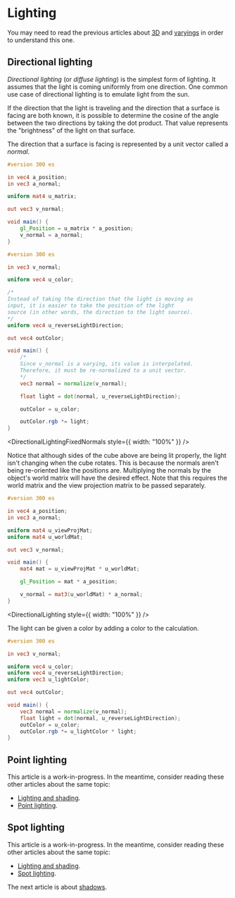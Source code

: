 # Lighting

You may need to read the previous articles about [3D](/a/webgl/3d) and [varyings](/a/webgl/varyings) in order to
understand this one.

## Directional lighting

*Directional lighting* (or *diffuse lighting*) is the simplest form of lighting. It assumes that the light is coming
uniformly from one direction. One common use case of directional lighting is to emulate light from the sun.

If the direction that the light is traveling and the direction that a surface is facing are both known, it is
possible to determine the cosine of the angle between the two directions by taking the dot product. That value
represents the "brightness" of the light on that surface.

The direction that a surface is facing is represented by a unit vector called a *normal*.

```glsl
#version 300 es

in vec4 a_position;
in vec3 a_normal;

uniform mat4 u_matrix;

out vec3 v_normal;

void main() {
	gl_Position = u_matrix * a_position;
	v_normal = a_normal;
}
```

```glsl
#version 300 es

in vec3 v_normal;

uniform vec4 u_color;

/*
Instead of taking the direction that the light is moving as
input, it is easier to take the position of the light
source (in other words, the direction to the light source).
*/
uniform vec4 u_reverseLightDirection;

out vec4 outColor;

void main() {
	/*
	Since v_normal is a varying, its value is interpolated.
	Therefore, it must be re-normalized to a unit vector.
	*/
	vec3 normal = normalize(v_normal);

	float light = dot(normal, u_reverseLightDirection);

	outColor = u_color;

	outColor.rgb *= light;
}
```


<DirectionalLightingFixedNormals style={{ width: "100%" }} />

Notice that although sides of the cube above are being lit properly, the light isn't changing when the cube rotates.
This is because the normals aren't being re-oriented like the positions are. Multiplying the normals by the object's
world matrix will have the desired effect. Note that this requires the world matrix and the view projection matrix to
be passed separately.

```glsl
#version 300 es

in vec4 a_position;
in vec3 a_normal;

uniform mat4 u_viewProjMat;
uniform mat4 u_worldMat;

out vec3 v_normal;

void main() {
	mat4 mat = u_viewProjMat * u_worldMat;

	gl_Position = mat * a_position;

	v_normal = mat3(u_worldMat) * a_normal;
}
```


<DirectionalLighting style={{ width: "100%" }} />

The light can be given a color by adding a color to the calculation.

```glsl
#version 300 es

in vec3 v_normal;

uniform vec4 u_color;
uniform vec4 u_reverseLightDirection;
uniform vec3 u_lightColor;

out vec4 outColor;

void main() {
	vec3 normal = normalize(v_normal);
	float light = dot(normal, u_reverseLightDirection);
	outColor = u_color;
	outColor.rgb *= u_lightColor * light;
}
```

## Point lighting

This article is a work-in-progress. In the meantime, consider reading these other articles about the same topic:

- [Lighting and shading](https://xem.github.io/articles/webgl-guide.html#3e).
- [Point lighting](https://webgl2fundamentals.org/webgl/lessons/webgl-3d-lighting-point.html).

## Spot lighting

This article is a work-in-progress. In the meantime, consider reading these other articles about the same topic:

- [Lighting and shading](https://xem.github.io/articles/webgl-guide.html#3e).
- [Spot lighting](https://webgl2fundamentals.org/webgl/lessons/webgl-3d-lighting-spot.html).

The next article is about [shadows](/a/webgl/shadows).
